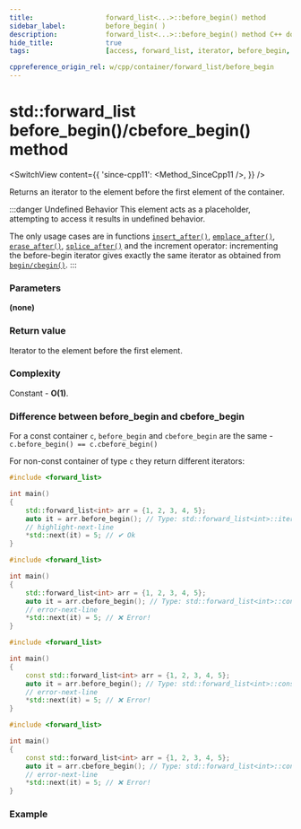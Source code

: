 ```yaml
---
title:					forward_list<...>::before_begin() method
sidebar_label:			before_begin( )
description:			forward_list<...>::before_begin() method C++ documentation
hide_title:				true
tags:					[access, forward_list, iterator, before_begin, front]

cppreference_origin_rel: w/cpp/container/forward_list/before_begin
---
```



<!-- Terms -->

<!----------------- Codes ---------------------->

<!-- before_begin() -->

# std::forward_list before_begin()/cbefore_begin() method

<SwitchView content={{
	'since-cpp11': <Method_SinceCpp11 />,
}} />

Returns an <Tooltip title={Term_ContAlias_Iterator}>iterator</Tooltip> to the element before the first element of the container.  

:::danger Undefined Behavior
This element acts as a placeholder, attempting to access it results in undefined behavior.


The only usage cases are in functions [`insert_after()`](insert-after), [`emplace_after()`](emplace_after), [`erase_after()`](erase_after), [`splice_after()`](splice_after) and the increment operator: incrementing the before-begin iterator gives exactly the same iterator as obtained from [`begin/cbegin()`](begin).
:::

### Parameters

**(none)**

### Return value

Iterator to the element before the first element.

### Complexity

Constant - **O(1)**.

### Difference between before_begin and cbefore_begin

For a const container `c`, `before_begin` and `cbefore_begin` are the same - `c.before_begin() == c.cbefore_begin()`

For non-const container of type `c` they return different iterators:

<Tabs>
<TabItem value="non-const-container" label="Non const container" default>

<Tabs>
<TabItem value="before_begin" label="before_begin" default>

```cpp
#include <forward_list>

int main()
{
    std::forward_list<int> arr = {1, 2, 3, 4, 5};
    auto it = arr.before_begin(); // Type: std::forward_list<int>::iterator
    // highlight-next-line
    *std::next(it) = 5; // ✔ Ok
}
```

</TabItem>
<TabItem value="cbefore_begin" label="cbefore_begin" default>

```cpp
#include <forward_list>

int main()
{
    std::forward_list<int> arr = {1, 2, 3, 4, 5};
    auto it = arr.cbefore_begin(); // Type: std::forward_list<int>::const_iterator
    // error-next-line
    *std::next(it) = 5; // ❌ Error!
}
```

</TabItem>
</Tabs>

</TabItem>
<TabItem value="const-container" label="Const container">

<Tabs>
<TabItem value="before_begin" label="before_begin" default>

```cpp
#include <forward_list>

int main()
{
    const std::forward_list<int> arr = {1, 2, 3, 4, 5};
    auto it = arr.before_begin(); // Type: std::forward_list<int>::const_iterator
    // error-next-line
    *std::next(it) = 5; // ❌ Error!
}
```

</TabItem>
<TabItem value="cbefore_begin" label="cbefore_begin" default>

```cpp
#include <forward_list>

int main()
{
    const std::forward_list<int> arr = {1, 2, 3, 4, 5};
    auto it = arr.cbefore_begin(); // Type: std::forward_list<int>::const_iterator
    // error-next-line
    *std::next(it) = 5; // ❌ Error!
}
```

</TabItem>
</Tabs>

</TabItem>
</Tabs>

### Example

<ImproveSection />
